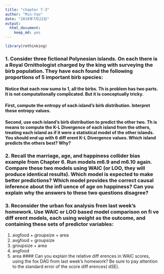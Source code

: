 ```yaml
---
title: "chapter 7-3"
author: "Min-Yao"
date: "2019年7月22日"
output: 
  html_document: 
    keep_md: yes
---
```


```r
library(rethinking)
```

### 1. Consider three fictional Polynesian islands. On each there is a Royal Ornithologist charged by the king with surveying the birb population. They have each found the following proportions of 5 important birb species:



#### Notice that each row sums to 1, all the birbs. Th is problem has two parts. It is not computationally complicated. But it is conceptually tricky. 
#### First, compute the entropy of each island’s birb distribution. Interpret these entropy values.
#### Second, use each island’s birb distribution to predict the other two. Th is means to compute the K-L Divergence of each island from the others, treating each island as if it were a statistical model of the other islands. You should end up with 6 diff erent K-L Divergence values. Which island predicts the others best? Why?

### 2. Recall the marriage, age, and happiness collider bias example from Chapter 6. Run models m6.9 and m6.10 again. Compare these two models using WAIC (or LOO, they will produce identical results). Which model is expected to make better predictions? Which model provides the correct causal inference about the infl uence of age on happiness? Can you explain why the answers to these two questions disagree?

### 3. Reconsider the urban fox analysis from last week’s homework. Use WAIC or LOO based model comparison on fi ve diff erent models, each using weight as the outcome, and containing these sets of predictor variables:
(1) avgfood + groupsize + area
(2) avgfood + groupsize
(3) groupsize + area
(4) avgfood
(5) area
#### Can you explain the relative diff erences in WAIC scores, using the fox DAG from last week’s homework? Be sure to pay attention to the standard error
of the score diff erences( dSE).

```r

```

